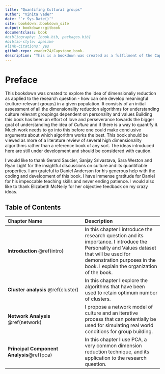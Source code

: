 ```yaml
--- 
title: "Quantifing Cultural groups"
author: "Vinita Vader"
date: "`r Sys.Date()`"
site: bookdown::bookdown_site
output: bookdown::gitbook
documentclass: book
#bibliography: [book.bib, packages.bib]
#biblio-style: apalike
#link-citations: yes
github-repo: vvader24/Capstone_book-
description: "This is a bookdown was created as a fulfilment of the Capstone Project for the Data Science Specialization in the Education and Leadership Department at the University of Oregon."
---
```


# Preface {-}

This bookdown was created to explore the idea of dimensionaliy reduction as applied to the research question - how can one develop meaningful (culture-relevant groups) in a given population. It consists of an initial assessment of all the dimensionality reduction algorithms for understanding culture relevant groupings dependent on personality and values
\n
Building this book has been an effort of love and perseverance towards the bigger goal of understanding the idea of _Culture_ and if there is a way to quantify it. Much work needs to go into this before one could make conclusive arguments about which algorithm works the best. This book should be viewed as more of a literature review of several high dimensionality algorithms rather than a reference book of any sort. The ideas introduced here are still under development and should be considered with caution.  

\n
I would like to thank Gerard Saucier, Sanjay Srivastava, Sara Weston and Ryan Light for the insightful discussions on culture and its quantifiable properties. I am grateful to Daniel Anderson for his generous help with the coding and development of this book. I have immense gratitude for Daniel for his impeccable teaching skills and never ending patience. I would also like to thank Elizabeth McNeily for her objective feedback on my crazy ideas. 

## Table of Contents {-}

| Chapter Name| Description |
|:---|:---|
| **Introduction ** \@ref(intro) | In this chapter I introduce the research question and its importance. I introduce the Personality and Values dataset that will be used for demonstration purposes in the book. I explain the organization of the book.  |
| **Cluster analysis** \@ref(cluster) | In this chapter I explore the algorithms that have been used to retain optimum number of clusters. |
| **Network Analysis** \@ref(network) | I propose a network model of culture and an iterative process that can potentially be used for simulating real world conditions for group building.|
| **Principal Component Analysis**\@ref(pca)  | In this chapter I use PCA, a very common dimension reduction technique, and its application to the research question.|

